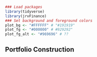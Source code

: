 ```r
### Load packages
library(tidyverse)
library(jrvFinance)
### Set background and foreground colors
plot_bg <- "#FFFFFF" # "#191919"
plot_fg <- "#000000" # #929292"
plot_fg_alt <- "#969696" # ??
```

## Portfolio Construction 

